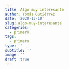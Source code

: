 ```yaml
---
title: Algo muy interesante
author: Tomás Gutiérrez
date: '2020-12-10'
slug: algo-muy-interesante
categories:
  - primero
tags:
  - primero
type: ''
subtitle: ''
image: ''
draft: true
---
```

